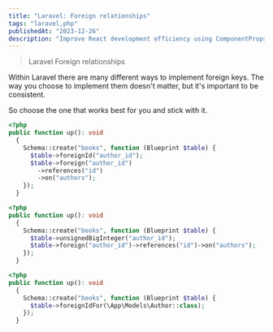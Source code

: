 ```yaml
---
title: "Laravel: Foreign relationships"
tags: "laravel,php"
publishedAt: "2023-12-26"
description: "Improve React development efficiency using ComponentPropsWithoutRef."
---
```


> Laravel Foreign relationships

Within Laravel there are many different ways to implement foreign keys. The way you choose to implement them doesn't matter, but it's important to be consistent.

So choose the one that works best for you and stick with it.

```php
<?php
public function up(): void
  {
    Schema::create("books", function (Blueprint $table) {
      $table->foreignId("author_id");
      $table->foreign("author_id")
        ->references("id")
        ->on("authors");
    });
  }
```

```php
<?php
public function up(): void
  {
    Schema::create("books", function (Blueprint $table) {
      $table->unsignedBigInteger("author_id");
      $table->foreign("author_id")->references("id")->on("authors");
    });
  }
```

```php
<?php
public function up(): void
  {
    Schema::create("books", function (Blueprint $table) {
      $table->foreignIdFor(\App\Models\Author::class);
    });
  }
```

